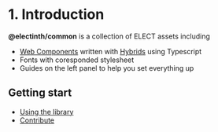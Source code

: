 
<Meta title="Guide/1. Introduction" />

# 1. Introduction

**@electinth/common** is a collection of ELECT assets including

- [Web Components](https://developer.mozilla.org/en-US/docs/Web/Web_Components) written with [Hybrids](https://hybrids.js.org) using Typescript
- Fonts with coresponded stylesheet
- Guides on the left panel to help you set everything up

## Getting start

- [Using the library](?path=/story/guide-2-using-the-library--page)
- [Contribute](?path=/story/guide-3-contribute--page)

